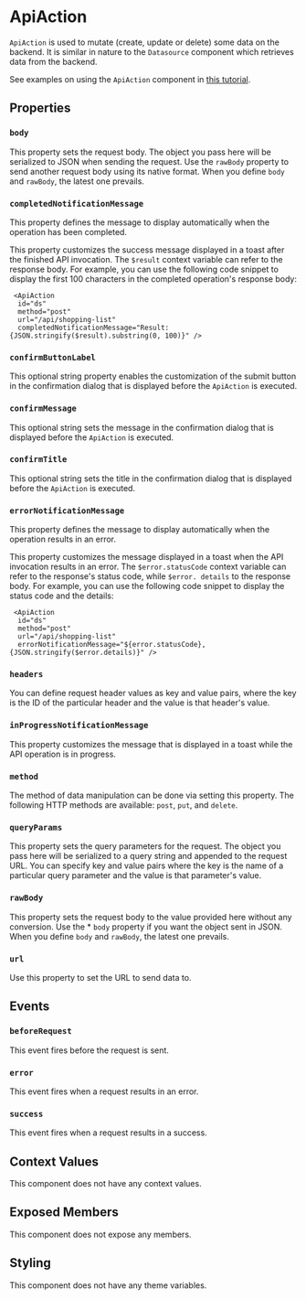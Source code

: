 
# ApiAction

`ApiAction` is used to mutate (create, update or delete) some data on the backend. It is similar in nature to the `Datasource` component which retrieves data from the backend.

See examples on using the `ApiAction` component in [this tutorial](../tutorials/working-with-apiactions.mdx).

## Properties

### `body`

This property sets the request body. The object you pass here will be serialized to JSON when sending the request. Use the `rawBody` property to send another request body using its native format. When you define `body` and `rawBody`, the latest one prevails.

### `completedNotificationMessage`

This property defines the message to display automatically when the operation has been completed.

This property customizes the success message displayed in a toast after the finished API invocation. The `$result` context variable can refer to the response body. For example, you can use the following code snippet to display the first 100 characters in the completed operation's response body:

```ueml copy
 <ApiAction
  id="ds"
  method="post"
  url="/api/shopping-list" 
  completedNotificationMessage="Result: {JSON.stringify($result).substring(0, 100)}" />
```

### `confirmButtonLabel`

This optional string property enables the customization of the submit button in the confirmation dialog that is displayed before the `ApiAction` is executed.

### `confirmMessage`

This optional string sets the message in the confirmation dialog that is displayed before the `ApiAction` is executed.

### `confirmTitle`

This optional string sets the title in the confirmation dialog that is displayed before the `ApiAction` is executed.

### `errorNotificationMessage`

This property defines the message to display automatically when the operation results in an error.

This property customizes the message displayed in a toast when the API invocation results in an error. The `$error.statusCode` context variable can refer to the response's status code, while `$error. details` to the response body. For example, you can use the following code snippet to display the status code and the details:

```ueml copy
 <ApiAction
  id="ds"
  method="post"
  url="/api/shopping-list" 
  errorNotificationMessage="${error.statusCode}, {JSON.stringify($error.details)}" />
```

### `headers`

You can define request header values as key and value pairs, where the key is the ID of the particular header and the value is that header's value.

### `inProgressNotificationMessage`

This property customizes the message that is displayed in a toast while the API operation is in progress.

### `method`

The method of data manipulation can be done via setting this property. The following HTTP methods are available: `post`, `put`, and `delete`.

### `queryParams`

This property sets the query parameters for the request. The object you pass here will be serialized to a query string and appended to the request URL. You can specify key and value pairs where the key is the name of a particular query parameter and the value is that parameter's value.

### `rawBody`

This property sets the request body to the value provided here without any conversion. Use the * `body` property if you want the object sent in JSON. When you define `body` and `rawBody`, the latest one prevails.

### `url`

Use this property to set the URL to send data to.

## Events

### `beforeRequest`

This event fires before the request is sent.

### `error`

This event fires when a request results in an error.

### `success`

This event fires when a request results in a success.

## Context Values

This component does not have any context values.

## Exposed Members

This component does not expose any members.

## Styling

This component does not have any theme variables.
